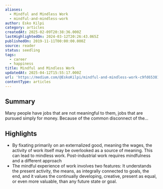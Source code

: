 ```yaml
---
aliases:
  - Mindful and Mindless Work
  - mindful-and-mindless-work
author: Esko Kilpi
category: articles
createdAt: 2025-02-09T20:38:36.000Z
lastHighlightedOn: 2024-03-12T20:26:43.065Z
publishedOn: 2019-11-11T00:00:00.000Z
source: reader
status: seedling
tags:
  - career
  - happiness
title: Mindful and Mindless Work
updatedAt: 2025-04-12T15:55:17.000Z
url: 'https://medium.com/@EskoKilpi/mindful-and-mindless-work-c9fd65381acc'
contentType: articles
---
```

## Summary

Many people have jobs that are not meaningful to them, jobs that are pursued simply for money. Because of the common disconnect of the…

## Highlights

- By fixating primarily on an externalized good, meaning the wages, the activity of work itself may be overlooked as a source of meaning. This can lead to mindless work. Post-industrial work requires mindfulness and a different approach
- The mindful experience of work involves two features: It understands the present activity, the means, as integrally connected to goals, the end, and it values the continually developing, creative, present as equal, or even more valuable, than any future state or goal.
